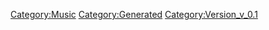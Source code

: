 {{Music
 |Name=インフィニティ
 |ID=10
 |Cov=10
 |Cd=8
 |Nam=10
 |Div=10
 |Ma=3
 |SerieId=2
 |SerieLogoId=2
 |WavId=10
 |VariationId=0
 |Dsc=10
 |Strt=10
 |ValkyrieBattle=1
 |ValkyrieIntro=1
 |ValkyrieIntroSky=1
 |DivaSolo=1
 |DivaMulti=1
 |Exp=3
 |OfficialName=インフィニティ
 |VocalName=シェリル・ノーム starring May'n
 |Description=作品：マクロスF<br /><br />歌手：シェリル・ノーム starring May'n<br /><br />作詞：岩里祐穂<br />作曲：菅野よう子
 |StoryTitle=「ちょっとわがまま言わせてもらってもいいかな？」
 |StoryDesc=シェリルのフロンティア船団ラストライブの最中、<br />船外ではバジュラとの壮絶な戦闘が勃発していた。<br /><br />ライブの最後を飾る楽曲を前に、シェリルは<br />特別な想いをこめて歌うことを宣言する。<br />彼女の祈りは、宇宙で戦う彼らに届くのか…？
 |BuyURL=https://recochoku.jp/song/S20154470/
 |BannerId=3
 |AnmStoreURL=https://anime.dmkt-sp.jp/animestore/ci_pc?workId=20494
}}
[[Category:Music]]
[[Category:Generated]]
[[Category:Version_v_0.1]]
